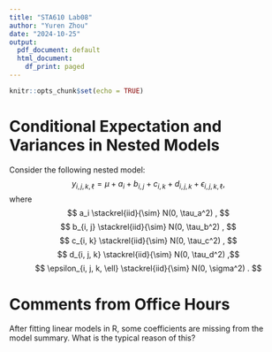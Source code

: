 ```yaml
---
title: "STA610 Lab08"
author: "Yuren Zhou"
date: "2024-10-25"
output:
  pdf_document: default
  html_document:
    df_print: paged
---
```


```r
knitr::opts_chunk$set(echo = TRUE)
```

\begin{itemize}
\item
Write down your answers in any blank sheet and submit your work in paper during the lab.
\item
Your work will not be graded. As long as you submit, you will get a full credit.
\item
For those who missed the lab today, you can submit it via email to me for half credit.
\end{itemize}





# Conditional Expectation and Variances in Nested Models

Consider the following nested model:
$$
y_{i, j, k, \ell}
=
\mu + a_i + b_{i, j} + c_{i, k} + d_{i, j, k} + \epsilon_{i, j, k, \ell}
,
$$
where
$$
a_i \stackrel{iid}{\sim} N(0, \tau_a^2)
,
$$
$$
b_{i, j} \stackrel{iid}{\sim} N(0, \tau_b^2)
,
$$
$$
c_{i, k} \stackrel{iid}{\sim} N(0, \tau_c^2)
,
$$
$$
d_{i, j, k} \stackrel{iid}{\sim} N(0, \tau_d^2)
,$$
$$
\epsilon_{i, j, k, \ell} \stackrel{iid}{\sim} N(0, \sigma^2)
.
$$
\begin{enumerate}
\item
Describe/Design an application setting for this model.
\item
Find the expectation $E[y_{i, j, k, \ell}]$ and discuss the cases for $Cov(y_{i, j, k, \ell}, y_{i', j', k', \ell'})$
\item
Find the conditional expectations $E[y_{i, j, k, \ell} | a]$, $E[y_{i, j, k, \ell} | a, b]$ and conditional covariances $Cov(y_{i, j, k, \ell}, y_{i', j', k', \ell'} | a)$, $Cov(y_{i, j, k, \ell}, y_{i', j', k', \ell'} | a, b)$, $Cov(y_{i, j, k, \ell}, y_{i', j', k', \ell'} | a, b, c)$.
\end{enumerate}



# Comments from Office Hours

After fitting linear models in R, some coefficients are missing from the model summary. What is the typical reason of this?


